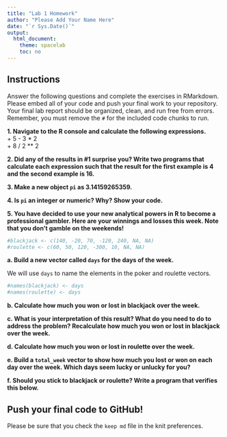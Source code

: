 ```yaml
---
title: "Lab 1 Homework"
author: "Please Add Your Name Here"
date: "`r Sys.Date()`"
output:
  html_document:
    theme: spacelab
    toc: no
---
```


## Instructions
Answer the following questions and complete the exercises in RMarkdown. Please embed all of your code and push your final work to your repository. Your final lab report should be organized, clean, and run free from errors. Remember, you must remove the `#` for the included code chunks to run.  

**1. Navigate to the R console and calculate the following expressions.**  
  + 5 - 3 * 2  
  + 8 / 2 ** 2  
  
**2. Did any of the results in #1 surprise you? Write two programs that calculate each expression such that the result for the first example is 4 and the second example is 16.**  

**3. Make a new object `pi` as 3.14159265359.**  

**4. Is `pi` an integer or numeric? Why? Show your code.**  

**5. You have decided to use your new analytical powers in R to become a professional gambler. Here are your winnings and losses this week. Note that you don't gamble on the weekends!**  
```r
#blackjack <- c(140, -20, 70, -120, 240, NA, NA)
#roulette <- c(60, 50, 120, -300, 10, NA, NA)
```

**a. Build a new vector called `days` for the days of the week.** 


We will use `days` to name the elements in the poker and roulette vectors.
```r
#names(blackjack) <- days
#names(roulette) <- days
```

**b. Calculate how much you won or lost in blackjack over the week.**  


**c. What is your interpretation of this result? What do you need to do to address the problem? Recalculate how much you won or lost in blackjack over the week.**  


**d. Calculate how much you won or lost in roulette over the week.**  


**e. Build a `total_week` vector to show how much you lost or won on each day over the week. Which days seem lucky or unlucky for you?**


**f. Should you stick to blackjack or roulette? Write a program that verifies this below.**  

## Push your final code to GitHub!
Please be sure that you check the `keep md` file in the knit preferences.  